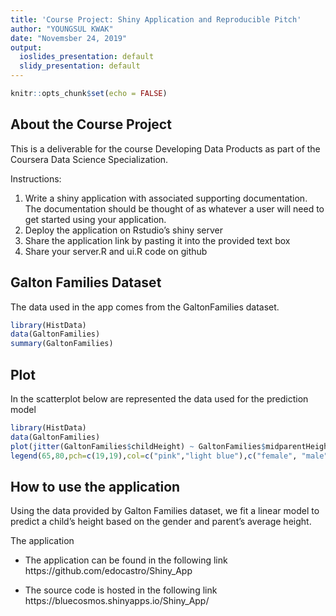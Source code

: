 ---
title: 'Course Project: Shiny Application and Reproducible Pitch'
author: "YOUNGSUL KWAK"
date: "Novemsber 24, 2019"
output:
  ioslides_presentation: default
  slidy_presentation: default
---

```{r setup, include=FALSE}
knitr::opts_chunk$set(echo = FALSE)
```

## About the Course Project

This is a deliverable for the course Developing Data Products as part of the Coursera Data Science Specialization.

Instructions:

1. Write a shiny application with associated supporting documentation. The documentation should be thought of as whatever a user will need to get started using your application.
2. Deploy the application on Rstudio's shiny server
3. Share the application link by pasting it into the provided text box
4. Share your server.R and ui.R code on github

## Galton Families Dataset

The data used in the app comes from the GaltonFamilies dataset. 

```{r cars, echo = TRUE}
library(HistData)
data(GaltonFamilies)
summary(GaltonFamilies)
```

## Plot
In the scatterplot below are represented the data used for the prediction model
```{r pressure}
library(HistData)
data(GaltonFamilies)
plot(jitter(GaltonFamilies$childHeight) ~ GaltonFamilies$midparentHeight,xlab="Average Height of the Parents (in inches)",ylab="Height of the Child (in inches)",main="Scatterplot of Galton Family Data",pch=19,frame.plot=FALSE,col=ifelse(GaltonFamilies$gender=="female", "pink", "light blue"))
legend(65,80,pch=c(19,19),col=c("pink","light blue"),c("female", "male"),bty="o",cex=.8)
```

## How to use the application

Using the data provided by Galton Families dataset, we fit a linear model to predict a child's height based on the gender and parent's average height.

The application

- The application can be found in the following link
https://github.com/edocastro/Shiny_App

- The source code is hosted in the following link
https://bluecosmos.shinyapps.io/Shiny_App/

